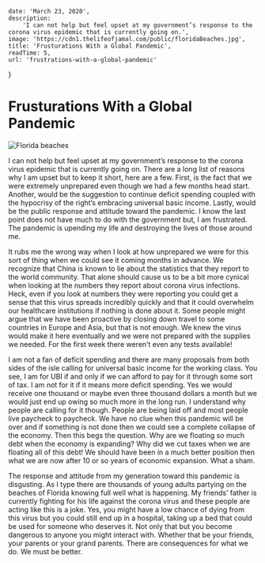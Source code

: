 
    date: 'March 23, 2020',
    description:
        'I can not help but feel upset at my government’s response to the corona virus epidemic that is currently going on.',
    image: 'https://cdn1.thelifeofjamal.com/public/floridaBeaches.jpg',
    title: 'Frusturations With a Global Pandemic',
    readTime: 5,
    url: 'frustrations-with-a-global-pandemic'
}

# Frusturations With a Global Pandemic

<Image src={meta.image} alt="Florida beaches" width={740} height={386} priority />

I can not help but feel upset at my government’s response to the corona virus epidemic that is currently going on. There are a long list of reasons why I am upset but to keep it short, here are a few. First, is the fact that we were extremely unprepared even though we had a few months head start. Another, would be the suggestion to continue deficit spending coupled with the hypocrisy of the right’s embracing universal basic income. Lastly, would be the public response and attitude toward the pandemic. I know the last point does not have much to do with the government but, I am frustrated. The pandemic is upending my life and destroying the lives of those around me.

It rubs me the wrong way when I look at how unprepared we were for this sort of thing when we could see it coming months in advance. We recognize that China is known to lie about the statistics that they report to the world community. That alone should cause us to be a bit more cynical when looking at the numbers they report about corona virus infections. Heck, even if you look at numbers they were reporting you could get a sense that this virus spreads incredibly quickly and that it could overwhelm our healthcare institutions if nothing is done about it. Some people might argue that we have been proactive by closing down travel to some countries in Europe and Asia, but that is not enough. We knew the virus would make it here eventually and we were not prepared with the supplies we needed. For the first week there weren’t even any tests available!

I am not a fan of deficit spending and there are many proposals from both sides of the isle calling for universal basic income for the working class. You see, I am for UBI if and only if we can afford to pay for it through some sort of tax. I am not for it if it means more deficit spending. Yes we would receive one thousand or maybe even three thousand dollars a month but we would just end up owing so much more in the long run. I understand why people are calling for it though. People are being laid off and most people live paycheck to paycheck. We have no clue when this pandemic will be over and if something is not done then we could see a complete collapse of the economy. Then this begs the question. Why are we floating so much debt when the economy is expanding? Why did we cut taxes when we are floating all of this debt! We should have been in a much better position then what we are now after 10 or so years of economic expansion. What a sham.

The response and attitude from my generation toward this pandemic is disgusting. As I type there are thousands of young adults partying on the beaches of Florida knowing full well what is happening. My friends’ father is currently fighting for his life against the corona virus and these people are acting like this is a joke. Yes, you might have a low chance of dying from this virus but you could still end up in a hospital, taking up a bed that could be used for someone who deserves it. Not only that but you become dangerous to anyone you might interact with. Whether that be your friends, your parents or your grand parents. There are consequences for what we do. We must be better.

